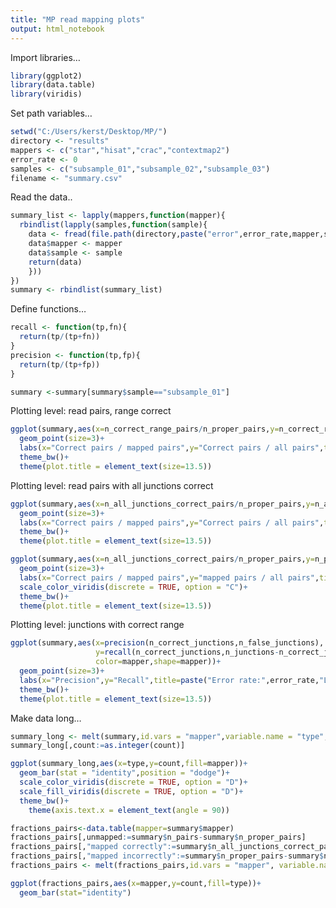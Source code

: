 ---
title: "MP read mapping plots"
output: html_notebook
---

Import libraries...
```{r}
library(ggplot2)
library(data.table)
library(viridis)
```
Set path variables...
```{r}
setwd("C:/Users/kerst/Desktop/MP/")
directory <- "results"
mappers <- c("star","hisat","crac","contextmap2")
error_rate <- 0
samples <- c("subsample_01","subsample_02","subsample_03")
filename <- "summary.csv"

```
Read the data..
```{r}
summary_list <- lapply(mappers,function(mapper){
  rbindlist(lapply(samples,function(sample){
    data <- fread(file.path(directory,paste("error",error_rate,mapper,sample,sep="_"),filename))
    data$mapper <- mapper
    data$sample <- sample
    return(data)
    }))
})
summary <- rbindlist(summary_list)
```
Define functions...
```{r}
recall <- function(tp,fn){
  return(tp/(tp+fn))
}
precision <- function(tp,fp){
  return(tp/(tp+fp))
}
```
```{r}
summary <-summary[summary$sample=="subsample_01"]
```


Plotting level: read pairs, range correct
```{r}
ggplot(summary,aes(x=n_correct_range_pairs/n_proper_pairs,y=n_correct_range_pairs/n_pairs,color=mapper,shape=mapper))+
  geom_point(size=3)+
  labs(x="Correct pairs / mapped pairs",y="Correct pairs / all pairs",title=paste("Error rate:",error_rate,"Level: Read pairs with correct range"),color="Mapping tool",shape="Mapping tool")+
  theme_bw()+
  theme(plot.title = element_text(size=13.5))
```

Plotting level: read pairs with all junctions correct
```{r}
ggplot(summary,aes(x=n_all_junctions_correct_pairs/n_proper_pairs,y=n_all_junctions_correct_pairs/n_pairs,color=mapper,shape=mapper))+
  geom_point(size=3)+
  labs(x="Correct pairs / mapped pairs",y="Correct pairs / all pairs",title=paste("Error rate:",error_rate,"Level: Read pairs with all junctions mapped correctly"),color="Mapping tool",shape="Mapping tool")+
  theme_bw()+
  theme(plot.title = element_text(size=13.5))
```
```{r}
ggplot(summary,aes(x=n_all_junctions_correct_pairs/n_proper_pairs,y=n_proper_pairs/n_pairs,color=mapper,shape=mapper))+
  geom_point(size=3)+
  labs(x="Correct pairs / mapped pairs",y="mapped pairs / all pairs",title=paste("Error rate:",error_rate,"Level: Read pairs with all junctions mapped correctly"),color="Mapping tool",shape="Mapping tool")+
  scale_color_viridis(discrete = TRUE, option = "C")+
  theme_bw()+
  theme(plot.title = element_text(size=13.5))
```

Plotting level: junctions with correct range
```{r}
ggplot(summary,aes(x=precision(n_correct_junctions,n_false_junctions),
                   y=recall(n_correct_junctions,n_junctions-n_correct_junctions),
                   color=mapper,shape=mapper))+
  geom_point(size=3)+
  labs(x="Precision",y="Recall",title=paste("Error rate:",error_rate,"Level: Junctions with correct range"),color="Mapping tool",shape="Mapping tool")+
  theme_bw()+
  theme(plot.title = element_text(size=13.5))
```
Make data long...
```{r}
summary_long <- melt(summary,id.vars = "mapper",variable.name = "type",value.name = "count")
summary_long[,count:=as.integer(count)]
```
```{r}
ggplot(summary_long,aes(x=type,y=count,fill=mapper))+
  geom_bar(stat = "identity",position = "dodge")+
  scale_color_viridis(discrete = TRUE, option = "D")+
  scale_fill_viridis(discrete = TRUE, option = "D")+
  theme_bw()+
    theme(axis.text.x = element_text(angle = 90))
```
```{r}
fractions_pairs<-data.table(mapper=summary$mapper)
fractions_pairs[,unmapped:=summary$n_pairs-summary$n_proper_pairs]
fractions_pairs[,"mapped correctly":=summary$n_all_junctions_correct_pairs]
fractions_pairs[,"mapped incorrectly":=summary$n_proper_pairs-summary$n_all_junctions_correct_pairs]
fractions_pairs <- melt(fractions_pairs,id.vars = "mapper", variable.name ="type",value.name = "count" )
```
```{r}
ggplot(fractions_pairs,aes(x=mapper,y=count,fill=type))+
  geom_bar(stat="identity")
  
```

